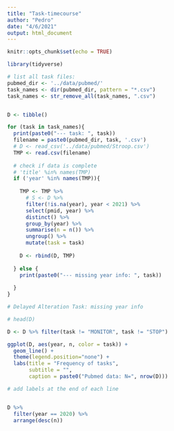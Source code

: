 ```yaml
---
title: "Task-timecourse"
author: "Pedro"
date: "4/6/2021"
output: html_document
---
```


```r
knitr::opts_chunk$set(echo = TRUE)
```



```r
library(tidyverse)

# list all task files:
pubmed_dir <- '../data/pubmed/'
task_names <- dir(pubmed_dir, pattern = "*.csv")
task_names <- str_remove_all(task_names, ".csv")


D <- tibble()

for (task in task_names){
  print(paste0("--- task: ", task))
  filename = paste0(pubmed_dir, task, '.csv')
  # D <- read_csv('../data/pubmed/Stroop.csv')
  TMP <- read.csv(filename) 
  
  # check if data is complete
  # 'title' %in% names(TMP)
  if ('year' %in% names(TMP)){
    
    TMP <- TMP %>% 
      # S <- D %>% 
      filter(!is.na(year), year < 2021) %>% 
      select(pmid, year) %>% 
      distinct() %>% 
      group_by(year) %>% 
      summarise(n = n()) %>% 
      ungroup() %>% 
      mutate(task = task)
    
    D <- rbind(D, TMP)
    
  } else {
    print(paste0("--- missing year info: ", task))
    
  }
}

# Delayed Alteration Task: missing year info

```

```r
# head(D)

D <- D %>% filter(task != "MONITOR", task != "STOP")

ggplot(D, aes(year, n, color = task)) + 
  geom_line() +
  theme(legend.position="none") +
  labs(title = "Frequency of tasks", 
       subtitle = "", 
       caption = paste0("Pubmed data: N=", nrow(D)))

# add labels at the end of each line



```




```r
D %>% 
  filter(year == 2020) %>% 
  arrange(desc(n))


```
